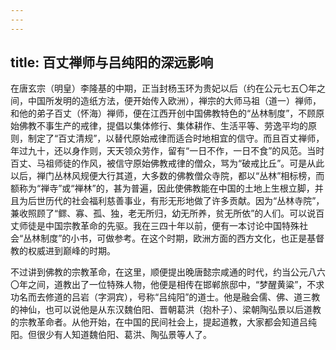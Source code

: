 ```yaml
---
---
---
```

title: 百丈禅师与吕纯阳的深远影响
---




在唐玄宗（明皇）李隆基的中期，正当封杨玉环为贵妃以后（约在公元七五〇年之间，中国所发明的造纸方法，便开始传入欧洲），禅宗的大师马祖（道一）禅师，和他的弟子百丈（怀海）禅师，便在江西开创中国佛教特色的“丛林制度”，不顾原始佛教不事生产的戒律，提倡以集体修行、集体耕作、生活平等、劳逸平均的原则，制定了“百丈清规”，以替代原始戒律而适合时地相宜的信守。而且百丈禅师，年过九十，还以身作则，天天领众劳作，留有“一日不作，一日不食”的风范。当时百丈、马祖师徒的作风，被信守原始佛教戒律的僧众，骂为“破戒比丘”。可是从此以后，禅门丛林风规便大行其道，大多数的佛教僧众寺院，都以“丛林”相标榜，而额称为“禅寺”或“禅林”的，甚为普遍，因此使佛教能在中国的土地上生根立脚，并且为后世历代的社会福利慈善事业，有形无形地做了许多贡献。因为“丛林寺院”，兼收照顾了“鳏、寡、孤、独，老无所归，幼无所养，贫无所依”的人们。可以说百丈师徒是中国宗教革命的先驱。我在三四十年以前，便有一本讨论中国特殊社会“丛林制度”的小书，可做参考。在这个时期，欧洲方面的西方文化，也正是基督教的权威进到巅峰的时期。

不过讲到佛教的宗教革命，在这里，顺便提出晚唐懿宗咸通的时代，约当公元八六〇年之间，道教出了一位特殊人物，他便是相传在邯郸旅邸中，“梦醒黄粱”，不求功名而去修道的吕岩（字洞宾），号称“吕纯阳”的道士。他是融会儒、佛、道三教的神仙，也可以说他是从东汉魏伯阳、晋朝葛洪（抱朴子）、梁朝陶弘景以后道教的宗教革命者。从他开始，在中国的民间社会上，提起道教，大家都会知道吕纯阳。但很少有人知道魏伯阳、葛洪、陶弘景等人了。